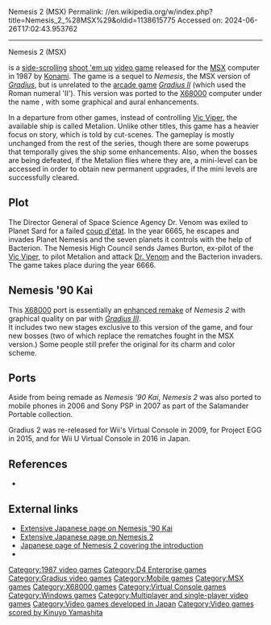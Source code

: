 Nemesis 2 (MSX)
Permalink: //en.wikipedia.org/w/index.php?title=Nemesis_2_%28MSX%29&oldid=1138615775
Accessed on: 2024-06-26T17:02:43.953762



------
Nemesis 2 (MSX)
{{cleanup rewrite|date=August 2016}}
{{Infobox video game
|title = Nemesis 2
|image = Nemesis 2 MSX cover.png
|caption = European cover art
|developer = [[Konami]]<br>SPS (Kai)
|publisher = [[Konami]]<br>SPS (Kai)
|designer = Naoki Matsui
|series=''[[Gradius]]''
|composer = [[Kinuyo Yamashita]]<br>Motoaki Furukawa<br>Masahiro Ikariko
|platforms =  [[MSX]], [[X68000]], [[Mobile phones]], [[Personal computer|PC]], [[PlayStation Portable]]
|released = '''MSX'''{{vgrelease|JP|August 22, 1987|EU|1987}}'''X68000'''{{vgrelease|JP|November 5, 1993}}'''Mobile Phone'''{{vgrelease|JP|December 29, 2006}}'''PC'''{{vgrelease|JP|January 27, 2015}}
|genre = [[Shoot 'em up#Scrolling shooters|Horizontal Scrolling Shooter]]
|modes = [[Single-player video game|Single-player]]<br>[[multiplayer video game|multiplayer (alternate)]]
}}

{{nihongo|'''''Nemesis 2'''''|グラディウス2|Guradiusu Tsū|Gradius 2}}  is a [[side-scrolling video game|side-scrolling]] [[shoot 'em up]] [[video game]] released for the [[MSX]] computer in 1987 by [[Konami]]. The game is a sequel to ''Nemesis'', the MSX version of ''[[Gradius]]'', but is unrelated to the [[arcade game]] ''[[Gradius II]]'' (which used the Roman numeral 'II'). This version was ported to the [[X68000]] computer under the name {{nihongo|'''''Nemesis '90 Kai'''''|ネメシス'90改|Nemeshisu ninetī kai}}, with some graphical and aural enhancements.

In a departure from other games, instead of controlling [[Vic Viper]], the available ship is called Metalion. Unlike other titles, this game has a heavier focus on story, which is told by cut-scenes. The gameplay is mostly unchanged from the rest of the series, though there are some powerups that temporally gives the ship some enhancements. Also, when the bosses are being defeated, if the Metalion flies where they are, a mini-level can be accessed in order to obtain new permanent upgrades, if the mini levels are successfully cleared.

==Plot==
The Director General of Space Science Agency Dr. Venom was exiled to Planet Sard for a failed [[coup d'état]].  In the year 6665, he escapes and invades Planet Nemesis and the seven planets it controls with the help of Bacterion.  The Nemesis High Council sends James Burton, ex-pilot of the [[Vic Viper]], to pilot Metalion and attack [[Dr. Venom]] and the Bacterion invaders.  The game takes place during the year 6666.

==Nemesis '90 Kai==
This [[X68000]] port is essentially an [[enhanced remake]] of ''Nemesis 2'' with graphical quality on par with ''[[Gradius III]]''.<br>
It includes two new stages exclusive to this version of the game, and four new bosses (two of which replace the rematches fought in the MSX version.)
Some people still prefer the original for its charm and color scheme.

==Ports==
Aside from being remade as ''Nemesis '90 Kai'', ''Nemesis 2'' was also ported to mobile phones in 2006 and Sony PSP in 2007 as part of the Salamander Portable collection.

Gradius 2 was re-released for Wii's Virtual Console in 2009, for Project EGG in 2015, and for Wii U Virtual Console in 2016 in Japan.

==References==
{{refbegin}}
*{{Cite book
| year = 2006
| title = Gradius Portable Official Guide
| publisher = [[Konami]]
| isbn = 4-86155-111-0
}}
{{refend}}

==External links==
*[http://www.geocities.jp/ht_deko/gradius/neme90.html Extensive Japanese page on Nemesis '90 Kai]
*[http://www.geocities.jp/ht_deko/gradius/gradius2.html Extensive Japanese page on Nemesis 2]
*[http://www.700km.com.br/mundobizarro/gradius2.php Japanese page of Nemesis 2 covering the introduction]
*{{moby game|id=/nemesis-2}}

{{Gradius series}}

{{DEFAULTSORT:Nemesis 2 (Msx)}}
[[Category:1987 video games]]
[[Category:D4 Enterprise games]]
[[Category:Gradius video games]]
[[Category:Mobile games]]
[[Category:MSX games]]
[[Category:X68000 games]]
[[Category:Virtual Console games]]
[[Category:Windows games]]
[[Category:Multiplayer and single-player video games]]
[[Category:Video games developed in Japan]]
[[Category:Video games scored by Kinuyo Yamashita]]
